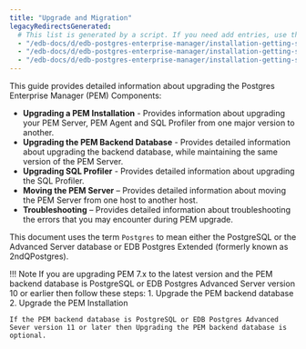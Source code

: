 ```yaml
---
title: "Upgrade and Migration"
legacyRedirectsGenerated:
  # This list is generated by a script. If you need add entries, use the `legacyRedirects` key.
  - "/edb-docs/d/edb-postgres-enterprise-manager/installation-getting-started/upgrade-migration-guide/8.0/genindex.html"
  - "/edb-docs/d/edb-postgres-enterprise-manager/installation-getting-started/upgrade-migration-guide/8.0/conclusion.html"
  - "/edb-docs/d/edb-postgres-enterprise-manager/installation-getting-started/upgrade-migration-guide/8.0/index.html"
---
```


This guide provides detailed information about upgrading the Postgres Enterprise Manager (PEM) Components:

-   **Upgrading a PEM Installation** -  Provides information about upgrading your PEM Server, PEM Agent and SQL Profiler from one major version to another.
-   **Upgrading the PEM Backend Database** - Provides detailed information about upgrading the backend database, while maintaining the same version of the PEM Server.
-   **Upgrading SQL Profiler** - Provides detailed information about upgrading the SQL Profiler.
-   **Moving the PEM Server** – Provides detailed information about moving the PEM Server from one host to another host.
-   **Troubleshooting** – Provides detailed information about troubleshooting the errors that you may encounter during PEM upgrade.

This document uses the term `Postgres` to mean either the PostgreSQL or the Advanced Server database or EDB Postgres Extended (formerly known as 2ndQPostgres).

!!! Note
    If you are upgrading PEM 7.x to the latest version and the PEM backend database is PostgreSQL or EDB Postgres Advanced Server version 10 or earlier then follow these steps:
    1.  Upgrade the PEM backend database
    2.  Upgrade the PEM Installation

    If the PEM backend database is PostgreSQL or EDB Postgres Advanced Sever version 11 or later then Upgrading the PEM backend database is optional.